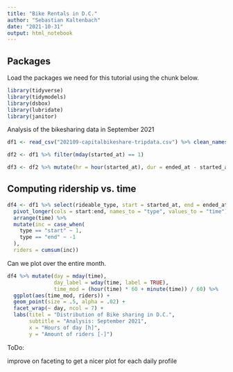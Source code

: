 ---
title: "Bike Rentals in D.C."
author: "Sebastian Kaltenbach"
date: "2021-10-31"
output: html_notebook
---
## Packages

Load the packages we need for this tutorial using the chunk below.

```{r setup, include=FALSE}
library(tidyverse)
library(tidymodels)
library(dsbox)
library(lubridate)
library(janitor)
```

Analysis of the bikesharing data in September 2021

```{r}
df1 <- read_csv("202109-capitalbikeshare-tripdata.csv") %>% clean_names()
```

```{r}
df2 <- df1 %>% filter(mday(started_at) == 1)
```

```{r}
df3 <- df2 %>% mutate(hr = hour(started_at), dur = ended_at - started_at)
```

## Computing ridership vs. time

```{r}
df4 <- df1 %>% select(rideable_type, start = started_at, end = ended_at) %>%
  pivot_longer(cols = start:end, names_to = "type", values_to = "time") %>%
  arrange(time) %>%
  mutate(inc = case_when(
    type == "start" ~ 1,
    type == "end" ~ -1
  ),
  riders = cumsum(inc))
```

Can we plot over the entire month.

```{r}
df4 %>% mutate(day = mday(time), 
               day_label = wday(time, label = TRUE), 
               time_mod = (hour(time) * 60 + minute(time)) / 60) %>%
  ggplot(aes(time_mod, riders)) +
  geom_point(size = .5, alpha = .02) +
  facet_wrap(~ day, ncol = 7) +
  labs(titel = "Distribution of Bike sharing in D.C.", 
       subtitle = "Analysis: September 2021",
       x = "Hours of day [h]",
       y = "Amount of riders [-]")
```
ToDo:

improve on faceting to get a nicer plot for each daily profile
